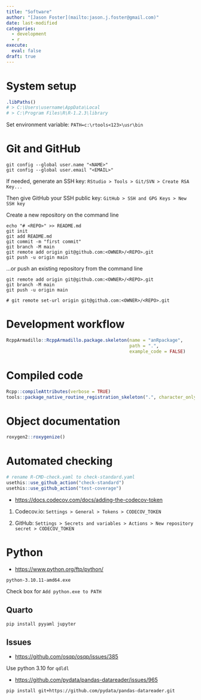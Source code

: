 ```yaml
---
title: "Software"
author: "[Jason Foster](mailto:jason.j.foster@gmail.com)"
date: last-modified
categories:
  - development
  - r
execute:
  eval: false
draft: true
---
```


# System setup

```r
.libPaths()
# > C:\Users\username\AppData\Local
# > C:\Program Files\R\R-1.2.3\library
```

Set environment variable: `PATH=c:\rtools<123>\usr\bin`

# Git and GitHub

```         
git config --global user.name "<NAME>"
git config --global user.email "<EMAIL>"
```

If needed, generate an SSH key: `RStudio > Tools > Git/SVN > Create RSA Key...`

Then give GitHub your SSH public key: `GitHub > SSH and GPG Keys > New SSH key`

Create a new repository on the command line

```         
echo "# <REPO>" >> README.md
git init
git add README.md
git commit -m "first commit"
git branch -M main
git remote add origin git@github.com:<OWNER>/<REPO>.git
git push -u origin main
```

...or push an existing repository from the command line

```         
git remote add origin git@github.com:<OWNER>/<REPO>.git
git branch -M main
git push -u origin main
```

```         
# git remote set-url origin git@github.com:<OWNER>/<REPO>.git
```

# Development workflow

```r
RcppArmadillo::RcppArmadillo.package.skeleton(name = "anRpackage",
                                              path = ".",
                                              example_code = FALSE)
```

# Compiled code

```r
Rcpp::compileAttributes(verbose = TRUE)
tools::package_native_routine_registration_skeleton(".", character_only = FALSE)
```

# Object documentation

```r
roxygen2::roxygenize()
```

# Automated checking

```r
# rename R-CMD-check.yaml to check-standard.yaml
usethis::use_github_action("check-standard")
usethis::use_github_action("test-coverage")
```

-   <https://docs.codecov.com/docs/adding-the-codecov-token>

1.  Codecov.io: `Settings > General > Tokens > CODECOV_TOKEN`

2.  GitHub: `Settings > Secrets and variables > Actions > New repository secret > CODECOV_TOKEN`

# Python

-   <https://www.python.org/ftp/python/>

```         
python-3.10.11-amd64.exe
```

Check box for `Add python.exe to PATH`

## Quarto

```         
pip install pyyaml jupyter
```

## Issues

-   <https://github.com/osqp/osqp/issues/385>

Use python 3.10 for `qdldl`

-   <https://github.com/pydata/pandas-datareader/issues/965>

```         
pip install git+https://github.com/pydata/pandas-datareader.git
```
